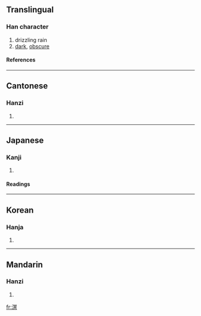 ==Translingual==
===Han character===
{{Han char|rn=85|rad=水|as=10|sn=13|four=3718<sub>0</sub>|canj=水月日金 (EBAC)}}
# drizzling rain
# [[dark]], [[obscure]]
====References====
{{Han ref|kx=0640.020|dkj=17947|dj=1046.240|hdz=31709.050|uh=6E9F|ud=28319|bh=DE48|bd=56904}}

----
==Cantonese==
===Hanzi===
{{yue-hanzi|jyut=|y=ming4}}
# {{defn|Cantonese}}

----
==Japanese==
===Kanji===
{{ja-kanji|grade=|rs=水10}}
# {{defn|Japanese}} 
====Readings====
{{ja-readings|on=[[めい]] (mei)|kun=[[くらい]] (kurai), [[うみ]] (umi)}}

----
==Korean==
===Hanja===
{{ko-hanja|hangeul=명|eumhun=|rv=myeong|mr=myŏng|y=meyng}}
# {{defn|Korean}}

----
==Mandarin==
===Hanzi===
{{cmn-hanzi|pin=[[míng]] (ming2)|wg=ming<sup>2</sup>}}
# {{defn|Mandarin}}

[[fr:溟]]